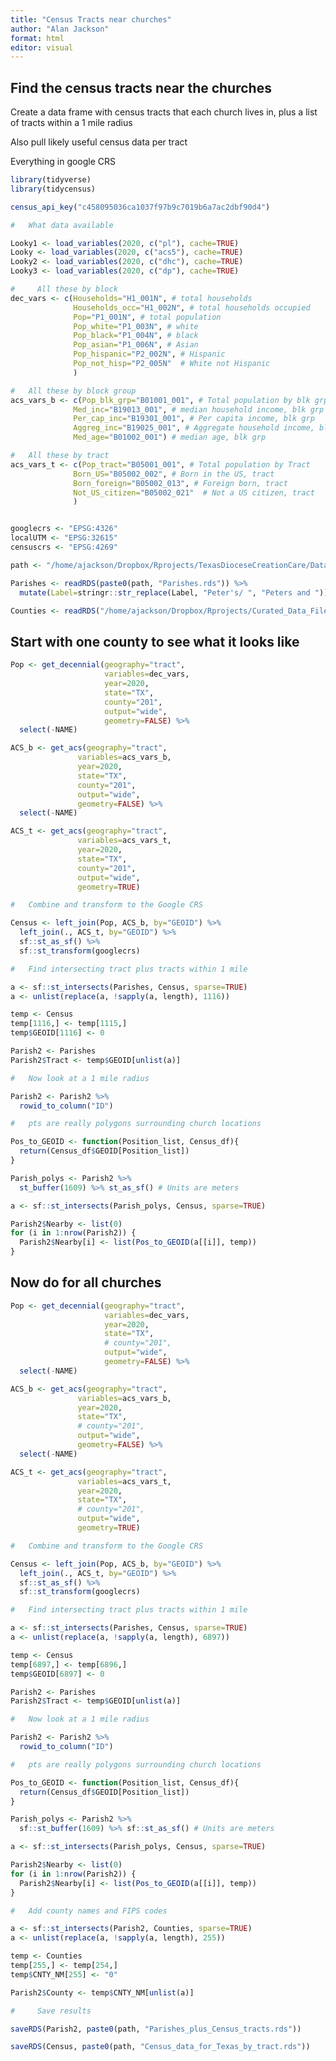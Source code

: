 ```yaml
---
title: "Census Tracts near churches"
author: "Alan Jackson"
format: html
editor: visual
---
```


##  Find the census tracts near the churches

Create a data frame with census tracts that each church lives in, plus a list of tracts within
a 1 mile radius

Also pull likely useful census data per tract

Everything in google CRS 

```r

library(tidyverse)
library(tidycensus)

census_api_key("c458095036ca1037f97b9c7019b6a7ac2dbf90d4")

#   What data available

Looky1 <- load_variables(2020, c("pl"), cache=TRUE)
Looky <- load_variables(2020, c("acs5"), cache=TRUE)
Looky2 <- load_variables(2020, c("dhc"), cache=TRUE)
Looky3 <- load_variables(2020, c("dp"), cache=TRUE)

#     All these by block
dec_vars <- c(Households="H1_001N", # total households
              Households_occ="H1_002N", # total households occupied
              Pop="P1_001N", # total population
              Pop_white="P1_003N", # white
              Pop_black="P1_004N", # black
              Pop_asian="P1_006N", # Asian
              Pop_hispanic="P2_002N", # Hispanic
              Pop_not_hisp="P2_005N"  # White not Hispanic
              )

#   All these by block group
acs_vars_b <- c(Pop_blk_grp="B01001_001", # Total population by blk grp
              Med_inc="B19013_001", # median household income, blk grp
              Per_cap_inc="B19301_001", # Per capita income, blk grp
              Aggreg_inc="B19025_001", # Aggregate household income, blk grp
              Med_age="B01002_001") # median age, blk grp

#   All these by tract
acs_vars_t <- c(Pop_tract="B05001_001", # Total population by Tract
              Born_US="B05002_002", # Born in the US, tract
              Born_foreign="B05002_013", # Foreign born, tract
              Not_US_citizen="B05002_021"  # Not a US citizen, tract
              )


googlecrs <- "EPSG:4326"
localUTM <- "EPSG:32615"
censuscrs <- "EPSG:4269"

path <- "/home/ajackson/Dropbox/Rprojects/TexasDioceseCreationCare/Data/"

Parishes <- readRDS(paste0(path, "Parishes.rds")) %>% 
  mutate(Label=stringr::str_replace(Label, "Peter's/ ", "Peters and "))

Counties <- readRDS("/home/ajackson/Dropbox/Rprojects/Curated_Data_Files/Texas_Counties/County_Outlines.rds")

```


##    Start with one county to see what it looks like

```r

Pop <- get_decennial(geography="tract",
                     variables=dec_vars,
                     year=2020,
                     state="TX",
                     county="201",
                     output="wide",
                     geometry=FALSE) %>% 
  select(-NAME)

ACS_b <- get_acs(geography="tract",
               variables=acs_vars_b,
               year=2020,
               state="TX",
               county="201",
               output="wide",
               geometry=FALSE) %>%  
  select(-NAME)

ACS_t <- get_acs(geography="tract",
               variables=acs_vars_t,
               year=2020,
               state="TX",
               county="201",
               output="wide",
               geometry=TRUE) 

#   Combine and transform to the Google CRS

Census <- left_join(Pop, ACS_b, by="GEOID") %>% 
  left_join(., ACS_t, by="GEOID") %>% 
  sf::st_as_sf() %>% 
  sf::st_transform(googlecrs)

#   Find intersecting tract plus tracts within 1 mile

a <- sf::st_intersects(Parishes, Census, sparse=TRUE)
a <- unlist(replace(a, !sapply(a, length), 1116))

temp <- Census
temp[1116,] <- temp[1115,]
temp$GEOID[1116] <- 0

Parish2 <- Parishes
Parish2$Tract <- temp$GEOID[unlist(a)]

#   Now look at a 1 mile radius

Parish2 <- Parish2 %>% 
  rowid_to_column("ID")

#   pts are really polygons surrounding church locations

Pos_to_GEOID <- function(Position_list, Census_df){
  return(Census_df$GEOID[Position_list])
}

Parish_polys <- Parish2 %>% 
  st_buffer(1609) %>% st_as_sf() # Units are meters

a <- sf::st_intersects(Parish_polys, Census, sparse=TRUE)

Parish2$Nearby <- list(0)
for (i in 1:nrow(Parish2)) {
  Parish2$Nearby[i] <- list(Pos_to_GEOID(a[[i]], temp))
}

```

##        Now do for all churches

```r

Pop <- get_decennial(geography="tract",
                     variables=dec_vars,
                     year=2020,
                     state="TX",
                     # county="201",
                     output="wide",
                     geometry=FALSE) %>% 
  select(-NAME)

ACS_b <- get_acs(geography="tract",
               variables=acs_vars_b,
               year=2020,
               state="TX",
               # county="201",
               output="wide",
               geometry=FALSE) %>%  
  select(-NAME)

ACS_t <- get_acs(geography="tract",
               variables=acs_vars_t,
               year=2020,
               state="TX",
               # county="201",
               output="wide",
               geometry=TRUE) 

#   Combine and transform to the Google CRS

Census <- left_join(Pop, ACS_b, by="GEOID") %>% 
  left_join(., ACS_t, by="GEOID") %>% 
  sf::st_as_sf() %>% 
  sf::st_transform(googlecrs)

#   Find intersecting tract plus tracts within 1 mile

a <- sf::st_intersects(Parishes, Census, sparse=TRUE)
a <- unlist(replace(a, !sapply(a, length), 6897))

temp <- Census
temp[6897,] <- temp[6896,]
temp$GEOID[6897] <- 0

Parish2 <- Parishes
Parish2$Tract <- temp$GEOID[unlist(a)]

#   Now look at a 1 mile radius

Parish2 <- Parish2 %>% 
  rowid_to_column("ID")

#   pts are really polygons surrounding church locations

Pos_to_GEOID <- function(Position_list, Census_df){
  return(Census_df$GEOID[Position_list])
}

Parish_polys <- Parish2 %>% 
  sf::st_buffer(1609) %>% sf::st_as_sf() # Units are meters

a <- sf::st_intersects(Parish_polys, Census, sparse=TRUE)

Parish2$Nearby <- list(0)
for (i in 1:nrow(Parish2)) {
  Parish2$Nearby[i] <- list(Pos_to_GEOID(a[[i]], temp))
}

#   Add county names and FIPS codes

a <- sf::st_intersects(Parish2, Counties, sparse=TRUE)
a <- unlist(replace(a, !sapply(a, length), 255))

temp <- Counties
temp[255,] <- temp[254,]
temp$CNTY_NM[255] <- "0"

Parish2$County <- temp$CNTY_NM[unlist(a)]

#     Save results

saveRDS(Parish2, paste0(path, "Parishes_plus_Census_tracts.rds"))

saveRDS(Census, paste0(path, "Census_data_for_Texas_by_tract.rds"))

```









